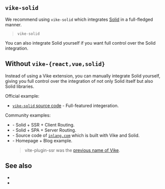 
## `vike-solid`

We recommend using <Link href="/extensions">`vike-solid`</Link> which integrates [Solid](https://www.solidjs.com) in a full-fledged manner.

> <UseBati>`vike-solid`</UseBati>

You can also <Link href="#without-vike-extension">integrate Solid yourself</Link> if you want full control over the Solid integration.


## Without `vike-{react,vue,solid}`

Instead of using a Vike extension, you can manually integrate Solid yourself, giving you full control over the integration of not only Solid itself but also Solid libraries.

Official example:
 - [`vike-solid` source code](https://github.com/vikejs/vike-solid/tree/main/vike-solid) - Full-featured integeration.

Community examples:
 - <Example timestamp="2024.01" repo="birkskyum/vike-with-solid-ssr" /> - Solid + SSR + Client Routing.
 - <Example timestamp="2024.01" repo="birkskyum/vike-with-solid-spa" /> - Solid + SPA + Server Routing.
 - <Example timestamp="2023.06" repo="inlang/monorepo" /> - Source code of [`inlang.com`](https://inlang.com/) which is built with Vike and Solid.
 - <Example timestamp="2023.02" repo="vchirikov/vite-plugin-ssr-solidjs-blog-example" /> - Homepage + Blog example.
   > vite-plugin-ssr was the [previous name of Vike](https://vite-plugin-ssr.com/vike).


## See also

 - <Link href="/react" />
 - <Link href="/vue" />
